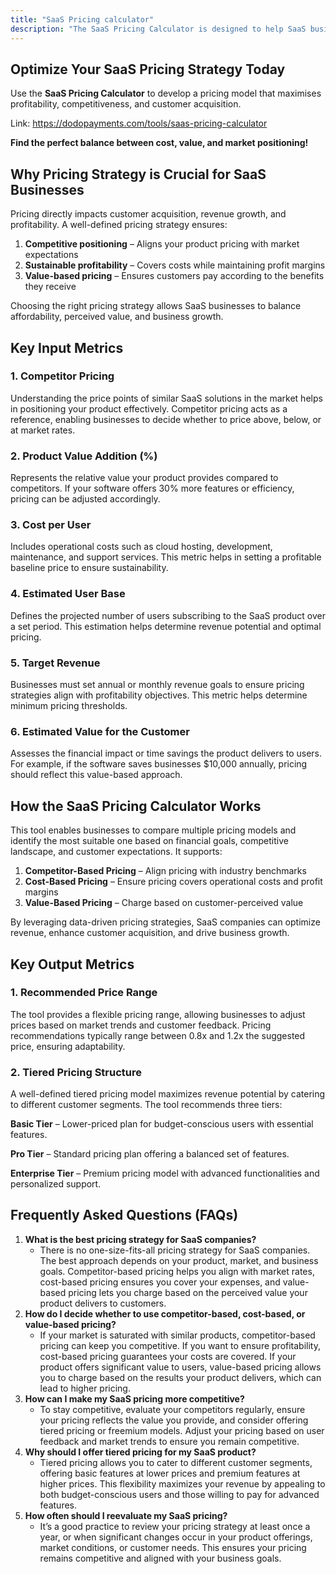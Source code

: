 ```yaml
---
title: "SaaS Pricing calculator"
description: "The SaaS Pricing Calculator is designed to help SaaS businesses determine the ideal pricing strategy for their software products. Setting the right price is critical for remaining competitive, covering operational costs, and maximizing profitability. This tool enables businesses to explore different pricing models, including competitor-based, cost-based, and value-based pricing, to develop a pricing structure that aligns with market trends and customer expectations."
---
```


## **Optimize Your SaaS Pricing Strategy Today**

Use the **SaaS Pricing Calculator** to develop a pricing model that maximises profitability, competitiveness, and customer acquisition.

Link: https://dodopayments.com/tools/saas-pricing-calculator

**Find the perfect balance between cost, value, and market positioning!**

## **Why Pricing Strategy is Crucial for SaaS Businesses**

Pricing directly impacts customer acquisition, revenue growth, and profitability. A well-defined pricing strategy ensures:

1. **Competitive positioning** – Aligns your product pricing with market expectations
2. **Sustainable profitability** – Covers costs while maintaining profit margins
3. **Value-based pricing** – Ensures customers pay according to the benefits they receive

Choosing the right pricing strategy allows SaaS businesses to balance affordability, perceived value, and business growth.

## **Key Input Metrics**

### **1. Competitor Pricing**

Understanding the price points of similar SaaS solutions in the market helps in positioning your product effectively. Competitor pricing acts as a reference, enabling businesses to decide whether to price above, below, or at market rates.

### **2. Product Value Addition (%)**

Represents the relative value your product provides compared to competitors. If your software offers 30% more features or efficiency, pricing can be adjusted accordingly.

### **3. Cost per User**

Includes operational costs such as cloud hosting, development, maintenance, and support services. This metric helps in setting a profitable baseline price to ensure sustainability.

### **4. Estimated User Base**

Defines the projected number of users subscribing to the SaaS product over a set period. This estimation helps determine revenue potential and optimal pricing.

### **5. Target Revenue**

Businesses must set annual or monthly revenue goals to ensure pricing strategies align with profitability objectives. This metric helps determine minimum pricing thresholds.

### **6. Estimated Value for the Customer**

Assesses the financial impact or time savings the product delivers to users. For example, if the software saves businesses $10,000 annually, pricing should reflect this value-based approach.

## **How the SaaS Pricing Calculator Works**

This tool enables businesses to compare multiple pricing models and identify the most suitable one based on financial goals, competitive landscape, and customer expectations. It supports:

1. **Competitor-Based Pricing** – Align pricing with industry benchmarks
2. **Cost-Based Pricing** – Ensure pricing covers operational costs and profit margins
3.  **Value-Based Pricing** – Charge based on customer-perceived value

By leveraging data-driven pricing strategies, SaaS companies can optimize revenue, enhance customer acquisition, and drive business growth.

## **Key Output Metrics**

### **1. Recommended Price Range**

The tool provides a flexible pricing range, allowing businesses to adjust prices based on market trends and customer feedback. Pricing recommendations typically range between 0.8x and 1.2x the suggested price, ensuring adaptability.

### **2. Tiered Pricing Structure**

A well-defined tiered pricing model maximizes revenue potential by catering to different customer segments. The tool recommends three tiers:

**Basic Tier** – Lower-priced plan for budget-conscious users with essential features.

**Pro Tier** – Standard pricing plan offering a balanced set of features.

**Enterprise Tier** – Premium pricing model with advanced functionalities and personalized support.

## **Frequently Asked Questions (FAQs)**

1. **What is the best pricing strategy for SaaS companies?**
    - There is no one-size-fits-all pricing strategy for SaaS companies. The best approach depends on your product, market, and business goals. Competitor-based pricing helps you align with market rates, cost-based pricing ensures you cover your expenses, and value-based pricing lets you charge based on the perceived value your product delivers to customers.
2. **How do I decide whether to use competitor-based, cost-based, or value-based pricing?**
    - If your market is saturated with similar products, competitor-based pricing can keep you competitive. If you want to ensure profitability, cost-based pricing guarantees your costs are covered. If your product offers significant value to users, value-based pricing allows you to charge based on the results your product delivers, which can lead to higher pricing.
3. **How can I make my SaaS pricing more competitive?**
    - To stay competitive, evaluate your competitors regularly, ensure your pricing reflects the value you provide, and consider offering tiered pricing or freemium models. Adjust your pricing based on user feedback and market trends to ensure you remain competitive.
4. **Why should I offer tiered pricing for my SaaS product?**
    - Tiered pricing allows you to cater to different customer segments, offering basic features at lower prices and premium features at higher prices. This flexibility maximizes your revenue by appealing to both budget-conscious users and those willing to pay for advanced features.
5. **How often should I reevaluate my SaaS pricing?**
    - It’s a good practice to review your pricing strategy at least once a year, or when significant changes occur in your product offerings, market conditions, or customer needs. This ensures your pricing remains competitive and aligned with your business goals.